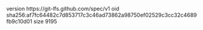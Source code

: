 version https://git-lfs.github.com/spec/v1
oid sha256:af7fc64482c7d853717c3c46ad73862a98750ef02529c3cc32c4689fb9c10d01
size 9195
